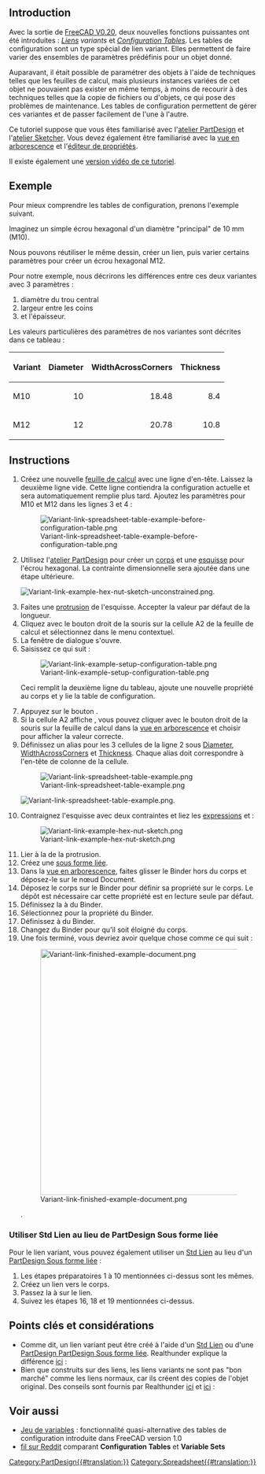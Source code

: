 <languages/>

{{TutorialInfo
|Topic=Utilisation de tableaux de configuration
|Level=Débutant
|Time=30 minutes
|Author=Gbroques
|FCVersion=0.20
|Files=[https://forum.freecad.org/download/file.php?id=270593 ConfigurationTableExample.FCStd]
}}

<span id="Introduction"></span>
== Introduction ==

Avec la sortie de [[Release_notes_0.20/fr#Atelier_Spreadsheet|FreeCAD V0.20]], deux nouvelles fonctions puissantes ont été introduites : ''[[Std_LinkMake/fr|Liens]] variants'' et ''[https://forum.freecadweb.org/viewtopic.php?f=17&t=42183 Configuration Tables]''. Les tables de configuration sont un type spécial de lien variant. Elles permettent de faire varier des ensembles de paramètres prédéfinis pour un objet donné.

Auparavant, il était possible de paramétrer des objets à l'aide de techniques telles que les feuilles de calcul, mais plusieurs instances variées de cet objet ne pouvaient pas exister en même temps, à moins de recourir à des techniques telles que la copie de fichiers ou d'objets, ce qui pose des problèmes de maintenance. Les tables de configuration permettent de gérer ces variantes et de passer facilement de l'une à l'autre.

Ce tutoriel suppose que vous êtes familiarisé avec l'[[PartDesign_Workbench/fr|atelier PartDesign]] et l'[[Sketcher_Workbench/fr|atelier Sketcher]]. Vous devez également être familiarisé avec la [[Tree_view/fr|vue en arborescence]] et l'[[Property_editor/fr|éditeur de propriétés]].

Il existe également une [https://www.youtube.com/watch?v=m9C_ahIVKOI version vidéo de ce tutoriel].

<span id="Example"></span>
==Exemple==

Pour mieux comprendre les tables de configuration, prenons l'exemple suivant.

Imaginez un simple écrou hexagonal d'un diamètre "principal" de 10 mm (M10).

Nous pouvons réutiliser le même dessin, créer un lien, puis varier certains paramètres pour créer un écrou hexagonal M12.

Pour notre exemple, nous décrirons les différences entre ces deux variantes avec 3 paramètres :
# diamètre du trou central
# largeur entre les coins
# et l'épaisseur.

Les valeurs particulières des paramètres de nos variantes sont décrites dans ce tableau :

{| class="wikitable"
|-
! Variant !! Diameter !! WidthAcrossCorners !! Thickness
|-
| M10 || style="text-align:right;" | 10 || style="text-align:right;" | 18.48 || style="text-align:right;" | 8.4
|-
| M12 || style="text-align:right;" | 12 || style="text-align:right;" | 20.78 || style="text-align:right;" | 10.8
|}

<span id="Instructions"></span>
== Instructions ==

# Créez une nouvelle [[Spreadsheet_CreateSheet/fr|feuille de calcul]] avec une ligne d'en-tête. Laissez la deuxième ligne vide. Cette ligne contiendra la configuration actuelle et sera automatiquement remplie plus tard. Ajoutez les paramètres pour M10 et M12 dans les lignes 3 et 4 : <p>[[File:Variant-link-spreadsheet-table-example-before-configuration-table.png]]</p>
# Utilisez l'[[PartDesign_Workbench|atelier PartDesign]] pour créer un [[PartDesign_Body/fr|corps]] et une [[PartDesign_NewSketch/fr|esquisse]] pour l'écrou hexagonal. La contrainte dimensionnelle sera ajoutée dans une étape ultérieure. <p>[[File:Variant-link-example-hex-nut-sketch-unconstrained.png]].</p>
# Faites une [[PartDesign_Pad/fr|protrusion]] de l'esquisse. Accepter la valeur par défaut de la longueur.
# Cliquez avec le bouton droit de la souris sur la cellule A2 de la feuille de calcul et sélectionnez {{MenuCommand|Table de configuration...}} dans le menu contextuel.
# La fenêtre de dialogue {{MenuCommand|Table de configuration}} s'ouvre.
# Saisissez ce qui suit : <p>[[File:Variant-link-example-setup-configuration-table.png]]</p> Ceci remplit la deuxième ligne du tableau, ajoute une nouvelle propriété {{PropertyData|Configuration}} au corps et y lie la table de configuration.
# Appuyez sur le bouton {{Button|OK}}.
# Si la cellule A2 affiche {{Value|#PENDING}}, vous pouvez cliquer avec le bouton droit de la souris sur la feuille de calcul dans la [[Tree_view/fr|vue en arborescence]] et choisir {{MenuCommand|Recompute object}} pour afficher la valeur correcte.
# Définissez un alias pour les 3 cellules de la ligne 2 sous <u>Diameter</u>, <u>WidthAcrossCorners</u> et <u>Thickness</u>. Chaque alias doit correspondre à l'en-tête de colonne de la cellule. <p>[[File:Variant-link-spreadsheet-table-example.png]]</p>[[File:Variant-link-spreadsheet-table-example.png]].
# Contraignez l'esquisse avec deux contraintes et liez les [[Expressions/fr|expressions]] {{Value|Spreadsheet.Diameter}} et {{Value|Spreadsheet.WidthAcrossCorners}} : <p>[[File:Variant-link-example-hex-nut-sketch.png]]</p>
# Lier {{Value|Spreadsheet.Thickness}} à la {{PropertyData|Length}} de la protrusion.
# Créez une [[PartDesign_SubShapeBinder/fr|sous forme liée]].
# Dans la [[Tree_view/fr|vue en arborescence]], faites glisser le Binder hors du corps et déposez-le sur le nœud Document.
# Déposez le corps sur le Binder pour définir sa propriété {{PropertyData|Support}} sur le corps. Le dépôt est nécessaire car cette propriété est en lecture seule par défaut.
# Définissez la {{PropertyData|Bind Copy on Change}} à {{Value|Enabled}} du Binder.
# Sélectionnez {{Value|M12}} pour la propriété {{PropertyData|Configuration}} du Binder.
# Définissez {{PropertyView|Use Binder Style}} à {{FALSE}} du Binder.
# Changez {{PropertyData|Placement}} du Binder pour qu'il soit éloigné du corps. 
# Une fois terminé, vous devriez avoir quelque chose comme ce qui suit : <p>[[File:Variant-link-finished-example-document.png|500px]]</p>.

<span id="Use_Std_Link_instead_of_PartDesign_SubShapeBinder"></span>
===Utiliser Std Lien au lieu de PartDesign Sous forme liée===

Pour le lien variant, vous pouvez également utiliser un [[Std_LinkMake/fr|Std Lien]] au lieu d'un [[PartDesign_SubShapeBinder/fr|PartDesign Sous forme liée]] :
# Les étapes préparatoires 1 à 10 mentionnées ci-dessus sont les mêmes.
# Créez un lien vers le corps.
# Passez la {{PropertyData|Link Copy On Change}} à {{Value|Enabled}} sur le lien.
# Suivez les étapes 16, 18 et 19 mentionnées ci-dessus.

<span id="Key_considerations"></span>
==Points clés et considérations==

* Comme dit, un lien variant peut être créé à l'aide d'un [[Std_LinkMake/fr|Std Lien]] ou d'une [[PartDesign_SubShapeBinder/fr|PartDesign PartDesign Sous forme liée]]. Realthunder explique la différence [https://forum.freecadweb.org/viewtopic.php?f=17&t=42183 ici] : <p>{{quote|text=Au lieu de dupliquer l'objet lié avec toute sa hiérarchie, la [[PartDesign_SubShapeBinder/fr|sous forme liée]] fera une copie aplatie de l'objet muté. Une autre différence avec le lien est que la [[PartDesign_SubShapeBinder|sous forme liée]] synchronisera toutes les modifications de l'objet original avec la copie, même si les configurations sont différentes, alors que pour le lien, une fois copiés, les deux objets deviennent indépendants.}}</p>
* Bien que construits sur des liens, les liens variants ne sont pas "bon marché" comme les liens normaux, car ils créent des copies de l'objet original. Des conseils sont fournis par Realthunder [https://forum.freecadweb.org/viewtopic.php?p=532130#p532130 ici] et [https://forum.freecadweb.org/viewtopic.php?p=358582#p358582 ici] : <p>{{quote|text=[Lorsque] vous utilisez un lien pour des configurations alternatives, vous devez savoir qu'il crée une copie de l'objet original... il serait préférable de créer un seul lien "variant" pour chaque [variant] afin d'éviter les doublons inutiles. Ou mieux, utilisez une sous forme liée... Et encore une fois, créez une [[PartDesign_SubShapeBinder/fr|sous forme liée]] pour chaque configuration.}}</p>

<span id="See_Also"></span>
==Voir aussi==

* [[Std_VarSet/fr|Jeu de variables]] : fonctionnalité quasi-alternative des tables de configuration introduite dans FreeCAD version 1.0
* [https://www.reddit.com/r/FreeCAD/comments/1fpf9ue/variable_sets_vs_spreadsheets/ fil sur Reddit] comparant '''Configuration Tables''' et '''Variable Sets'''

{{Clear}}
[[Category:PartDesign{{#translation:}}]]
[[Category:Spreadsheet{{#translation:}}]]